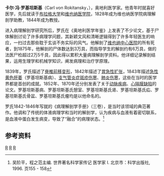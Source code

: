 '''卡尔·冯·罗基坦斯基'''（Carl von Rokitansky，{{bd|1804年至|2月19日|1878年|7月23日}}），奥地利医学家。他青年时就喜好医学，先后就读于[[布拉格大学|布拉格大学]]和[[维也纳医学院|维也纳医学院]]，1828年成为维也纳医学院病理解剖学助教，1844年成为教授。

进入病理解剖学研究所后，罗氏在《奥地利医学年鉴》上发表了不少论文，基于尸体解剖讨论了许多病理学问题，其新颖文风和清晰逻辑得到了许多年轻医生的响应，一扫过去那些耽于玄谈不务实际的风气。他解剖了[[维也纳中心医院|维也纳中心医院]]的所有死者，到1875年，他解剖的尸体数达到3万具，而指导学生的解剖约有6万具，做的法医尸检超过2万5千具，因此得以累积大量病理解剖学资料。他详细记录解剖结果，运用生理学和机械学知识，阐发病理和治疗学原理。

1839年，罗氏描述了[[脊椎前移变形|脊椎前移变形]]，1842年描述了[[胃急性扩张|胃急性扩张]]，1843年描述[[急性黄色肝萎|急性黄色肝萎]]（罗基坦斯基病）、[[支气管炎症斑疹伤寒|支气管炎症斑疹伤寒]]、[[肺炎伤寒|肺炎伤寒]]，这些在当时的医学界都是首创的成就。1852年、1870年还分别发表了关于[[动脉疾病|动脉疾病]]、[[心隔膜缺陷|心隔膜缺陷]]的论文。罗基坦斯基病、罗基坦斯基氏憩室、罗基坦斯基氏肾、罗基坦斯基氏疝、罗基坦斯基氏骨盆、罗基坦斯基氏瘤均是以他命名的。

罗氏1842-1846年写就的《病理解剖学手册》（三卷），是当时该领域的典范著作。他调和了传统的体液病理学和当时的解剖学，认为疾病与血液有着密切联系，是血液中蛋白发生病变，导致了“融合”的病理状态。<ref>吴阶平，程之范主编. 世界著名科学家传记 医学家 Ⅰ. 北京市：科学出版社, 1996. 页155 - 158</ref>

==参考资料==
{{reflist}}

{{Authority control}}
[[Category:奧地利醫學家|R]]
[[Category:維也納大學校友|R]]
[[Category:布拉格查理大學校友|R]]